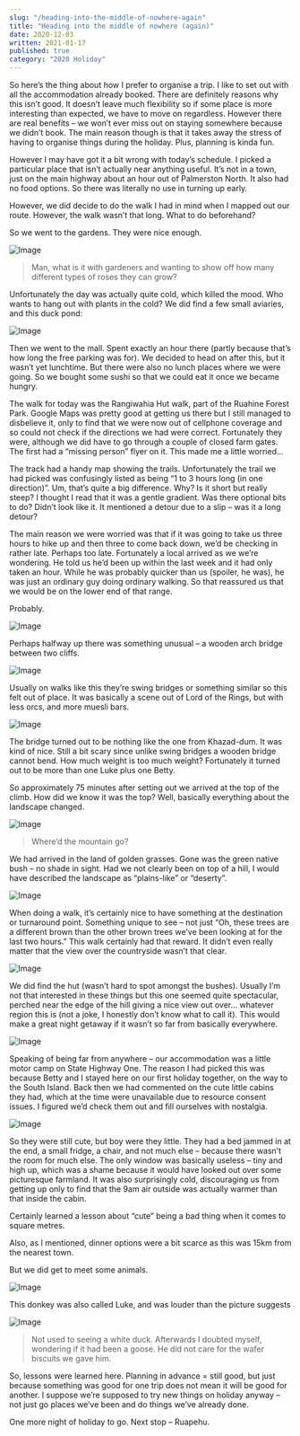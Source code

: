 ```yaml
---
slug: "/heading-into-the-middle-of-nowhere-again"
title: "Heading into the middle of nowhere (again)"
date: 2020-12-03
written: 2021-01-17
published: true
category: "2020 Holiday"
---
```


So here’s the thing about how I prefer to organise a trip. I like to set out with all the accommodation already booked. There are definitely reasons why this isn’t good. It doesn’t leave much flexibility so if some place is more interesting than expected, we have to move on regardless. However there are real benefits – we won’t ever miss out on staying somewhere because we didn’t book. The main reason though is that it takes away the stress of having to organise things during the holiday. Plus, planning is kinda fun.

However I may have got it a bit wrong with today’s schedule. I picked a particular place that isn’t actually near anything useful. It’s not in a town, just on the main highway about an hour out of Palmerston North. It also had no food options. So there was literally no use in turning up early.

However, we did decide to do the walk I had in mind when I mapped out our route. However, the walk wasn’t that long. What to do beforehand?

So we went to the gardens. They were nice enough.

![Image](img_20201203_101332.jpg)

> Man, what is it with gardeners and wanting to show off how many different types of roses they can grow?

Unfortunately the day was actually quite cold, which killed the mood. Who wants to hang out with plants in the cold? We did find a few small aviaries, and this duck pond:

![Image](img_20201203_102000.jpg)

Then we went to the mall. Spent exactly an hour there (partly because that’s how long the free parking was for). We decided to head on after this, but it wasn’t yet lunchtime. But there were also no lunch places where we were going. So we bought some sushi so that we could eat it once we became hungry.

The walk for today was the Rangiwahia Hut walk, part of the Ruahine Forest Park. Google Maps was pretty good at getting us there but I still managed to disbelieve it, only to find that we were now out of cellphone coverage and so could not check if the directions we had were correct. Fortunately they were, although we did have to go through a couple of closed farm gates. The first had a “missing person” flyer on it. This made me a little worried…

The track had a handy map showing the trails. Unfortunately the trail we had picked was confusingly listed as being “1 to 3 hours long (in one direction)”. Um, that’s quite a big difference. Why? Is it short but really steep? I thought I read that it was a gentle gradient. Was there optional bits to do? Didn’t look like it. It mentioned a detour due to a slip – was it a long detour?

The main reason we were worried was that if it was going to take us three hours to hike up and then three to come back down, we’d be checking in rather late. Perhaps too late. Fortunately a local arrived as we we’re wondering. He told us he’d been up within the last week and it had only taken an hour. While he was probably quicker than us (spoiler, he was), he was just an ordinary guy doing ordinary walking. So that reassured us that we would be on the lower end of that range.

Probably.

![Image](img_20201203_141825.jpg)

Perhaps halfway up there was something unusual – a wooden arch bridge between two cliffs.

![Image](img_20201203_155220.jpg)

Usually on walks like this they’re swing bridges or something similar so this felt out of place. It was basically a scene out of Lord of the Rings, but with less orcs, and more muesli bars.

![Image](img_20201203_142703.jpg)

The bridge turned out to be nothing like the one from Khazad-dum. It was kind of nice. Still a bit scary since unlike swing bridges a wooden bridge cannot bend. How much weight is too much weight? Fortunately it turned out to be more than one Luke plus one Betty.

So approximately 75 minutes after setting out we arrived at the top of the climb. How did we know it was the top? Well, basically everything about the landscape changed.

![Image](img_20201203_151603.jpg)

> Where’d the mountain go?

We had arrived in the land of golden grasses. Gone was the green native bush – no shade in sight. Had we not clearly been on top of a hill, I would have described the landscape as “plains-like” or “deserty”.

![Image](img_20201203_151634.jpg)

When doing a walk, it’s certainly nice to have something at the destination or turnaround point. Something unique to see – not just “Oh, these trees are a different brown than the other brown trees we’ve been looking at for the last two hours.” This walk certainly had that reward. It didn’t even really matter that the view over the countryside wasn’t that clear.

![Image](img_20201203_152101.jpg)

We did find the hut (wasn’t hard to spot amongst the bushes). Usually I’m not that interested in these things but this one seemed quite spectacular, perched near the edge of the hill giving a nice view out over… whatever region this is (not a joke, I honestly don’t know what to call it). This would make a great night getaway if it wasn’t so far from basically everywhere.

![Image](img_20201203_160059.jpg)

Speaking of being far from anywhere – our accommodation was a little motor camp on State Highway One. The reason I had picked this was because Betty and I stayed here on our first holiday together, on the way to the South Island. Back then we had commented on the cute little cabins they had, which at the time were unavailable due to resource consent issues. I figured we’d check them out and fill ourselves with nostalgia.

![Image](img_20201203_173617.jpg)

So they were still cute, but boy were they little. They had a bed jammed in at the end, a small fridge, a chair, and not much else – because there wasn’t the room for much else. The only window was basically useless – tiny and high up, which was a shame because it would have looked out over some picturesque farmland. It was also surprisingly cold, discouraging us from getting up only to find that the 9am air outside was actually warmer than that inside the cabin.

Certainly learned a lesson about “cute” being a bad thing when it comes to square metres.

Also, as I mentioned, dinner options were a bit scarce as this was 15km from the nearest town.

But we did get to meet some animals.

![Image](img_20201203_175534.jpg)

This donkey was also called Luke, and was louder than the picture suggests

![Image](img_20201203_192057-copy.jpg)

> Not used to seeing a white duck. Afterwards I doubted myself, wondering if it had been a goose. He did not care for the wafer biscuits we gave him.

So, lessons were learned here. Planning in advance = still good, but just because something was good for one trip does not mean it will be good for another. I suppose we’re supposed to try new things on holiday anyway – not just go places we’ve been and do things we’ve already done.

One more night of holiday to go. Next stop – Ruapehu.